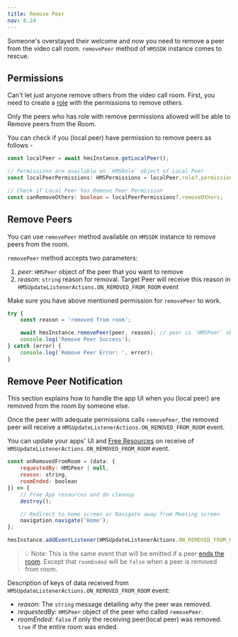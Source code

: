```yaml
---
title: Remove Peer
nav: 8.24
---
```


Someone's overstayed their welcome and now you need to remove a peer from the video call room. `removePeer` method of `HMSSDK` instance comes to rescue.

## Permissions

Can't let just anyone remove others from the video call room. First, you need to create a [role](/concepts/v2/concepts/templates-and-roles) with the permissions to remove others.

Only the peers who has role with remove permissions allowed will be able to Remove peers from the Room.

You can check if you (local peer) have permission to remove peers as follows -

```ts
const localPeer = await hmsInstance.getLocalPeer();

// Permissions are available on `HMSRole` object of Local Peer
const localPeerPermissions: HMSPermissions = localPeer.role?.permissions;

// Check if Local Peer has Remove Peer Permission
const canRemoveOthers: boolean = localPeerPermissions?.removeOthers;
```

## Remove Peers

You can use `removePeer` method available on `HMSSDK` instance to remove peers from the room.

`removePeer` method accepts two parameters:

1. _peer_: `HMSPeer` object of the peer that you want to remove
2. _reason_: `string` reason for removal. Target Peer will receive this reason in `HMSUpdateListenerActions.ON_REMOVED_FROM_ROOM` event

Make sure you have above mentioned permission for `removePeer` to work.

```js
try {
    const reason = 'removed from room';

    await hmsInstance.removePeer(peer, reason); // peer is `HMSPeer` object of the peer to remove
    console.log('Remove Peer Success');
} catch (error) {
    console.log('Remove Peer Error: ', error);
}
```

## Remove Peer Notification

This section explains how to handle the app UI when you (local peer) are removed from the room by someone else.

Once the peer with adequate permissions calls `removePeer`, the removed peer will receive a `HMSUpdateListenerActions.ON_REMOVED_FROM_ROOM` event.

You can update your apps' UI and [Free Resources](/react-native/v2/how--to-guides/set-up-video-conferencing/release-resources) on receive of `HMSUpdateListenerActions.ON_REMOVED_FROM_ROOM` event.

```js
const onRemovedFromRoom = (data: {
    requestedBy: HMSPeer | null,
    reason: string,
    roomEnded: boolean
}) => {
    // Free App resources and do cleanup
    destroy();

    // Redirect to home screen or Navigate away from Meeting screen
    navigation.navigate('Home');
};

hmsInstance.addEventListener(HMSUpdateListenerActions.ON_REMOVED_FROM_ROOM, onRemovedFromRoom);
```

> 💡 Note: This is the same event that will be emitted if a peer [ends the room](/react-native/v2/how--to-guides/interact-with-room/room/end-room). Except that `roomEnded` will be `false` when a peer is removed from room.

Description of keys of data received from `HMSUpdateListenerActions.ON_REMOVED_FROM_ROOM` event:

-   _reason_: The `string` message detailing why the peer was removed.
-   _requestedBy_: `HMSPeer` object of the peer who called `removePeer`.
-   _roomEnded_: `false` if only the receiving peer(local peer) was removed. `true` if the entire room was ended.
